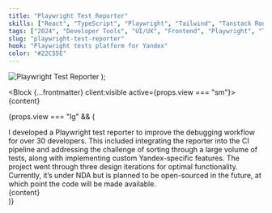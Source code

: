 ```yaml
---
title: "Playwright Test Reporter"
skills: ["React", "TypeScript", "Playwright", "Tailwind", "Tanstack Router"]
tags: ["2024", "Developer Tools", "UI/UX", "Frontend", "Playwright", "Testing"]
slug: "playwright-test-reporter"
hook: "Playwright tests platform for Yandex"
color: "#22C55E"
---
```




  <img src="/assets/web-2.svg" alt="Playwright Test Reporter" />
);

<Block {...frontmatter} client:visible active={props.view === "sm"}>
  {content}
</Block>

{props.view === "lg" && (

<div class="relative  rounded-2xl overflow-y-auto overflow-x-hidden md:p-11 p-6 flex flex-col text-neutral-400 bg-white">
  <Title>{frontmatter.title}</Title>
  <TextBlock>
    I developed a Playwright test reporter to improve the debugging workflow for
    over 30 developers. This included integrating the reporter into the CI
    pipeline and addressing the challenge of sorting through a large volume of
    tests, along with implementing custom Yandex-specific features. The project
    went through three design iterations for optimal functionality. Currently,
    it’s under NDA but is planned to be open-sourced in the future, at which
    point the code will be made available.
  </TextBlock>
  <Skills
    skills={frontmatter.skills}
    highlight={"hover:text-green-500"}
    className="mb-4"
  />
  <div class="top-1/3 md:absolute w-full md:w-1/2 left-1/2 scale-110 origin-center mt-[10%]">
    {content}
  </div>
</div>
)}
